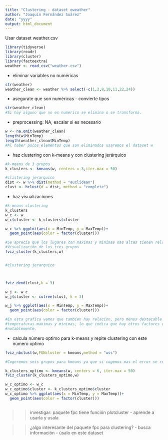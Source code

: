 ```yaml
---
title: "Clustering - dataset eweather"
author: "Joaquín Fernández Suárez"
date: "yyyy"
output: html_document
---
```


Usar dataset weather.csv

```r
library(tidyverse)
library(readr)
library(cluster)
library(factoextra)
weather <- read_csv("weather.csv")
```


- eliminar  variables no numéricas

```r
str(weather)
weather_clean <- weather %>% select(-c(1,2,8,10,11,22,24))

```

- asegurate que son numéricas - convierte tipos 
```r
str(weather_clean)
#Si hay alguno que no es numerico se elimina o se transforma.
```

- preprocessing: NA, escalar si es necesario
```r
w <- na.omit(weather_clean)
length(w$MinTemp)
length(weather_clean$MinTemp)
#Al haber pocos elementos que son eliminados usaremos el dataset w
```

- haz clustering con k-means y con clustering jerárquico
```r
#k-means de 3 grupos
k_clusters <- kmeans(w, centers = 3,iter.max = 50)

#clistering jerarquico
dist <- w %>% dist(method = "euclidean")
clust <- hclust(d = dist, method = "complete")
```

- haz visualizaciones
```r
#k-means clustering 
k_clusters
w_c <- w
w_c$cluster <- k_clusters$cluster

w_c %>% ggplot(aes(x = MinTemp, y = MaxTemp))+
  geom_point(aes(color = factor(cluster)))

#Se aprecia que los lugares con maximas y minimas mas altas tienen relación.
#Visualización de los tres grupos
fviz_cluster(k_clusters,w)


#clustering jerarquico



fviz_dend(clust,k = 3)

w_j <- w_c
w_j$cluster <- cutree(clust, k = 3)

w_j %>% ggplot(aes(x = MinTemp, y = MaxTemp))+
  geom_point(aes(color = factor(cluster)))

#En esta grafica vemos que tambien hay relacion, pero menos destacable entre las
#temperaturas maximas y minimas, lo que indica que hay otros factores que influyen
#notablemente.

```

- calcula número optimo para k-means y repite clustering con este número optimo

```r
fviz_nbclust(w,FUNcluster = kmeans,method = "wss")

#Cogeremos seis grupos para kmeans ya que si cogemos mas el error se reduce muy poco.

k_clusters_optimo <- kmeans(w, centers = 6, iter.max = 50)
fviz_cluster(k_clusters_optimo,w)

w_c_optimo <- w_c
w_c_optimo$cluster <- k_clusters_optimo$cluster
w_c_optimo %>% ggplot(aes(x = MinTemp, y = MaxTemp))+
  geom_point(aes(color = factor(cluster)))



```


>> investigar: paquete fpc tiene función plotcluster - aprende a usarla y usala 

>> ¿algo interesante del paquete fpc para clustering? - busca información - úsalo en este dataset


 



